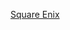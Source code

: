 {{userbox
| float =left
| border-c =silver
| border-s =1
| id = [[Image:Wikiproject Square Enix.svg|42px|史克威尔艾尼克斯]]
| id-c = #C0C0C0
| id-fc = #C0C0C0
| info =這個用戶是'''[[Wikipedia:电子游戏专题/史克威尔艾尼克斯|史克威尔艾尼克斯工作组]]'''的成员。
| info-c = white
| info-fc =black
| info-s = 10
| usercategory =
| nocat = {{{nocat|}}}
}}<noinclude>

[[Category:專題用戶標誌模板|Square Enix]]

</noinclude>